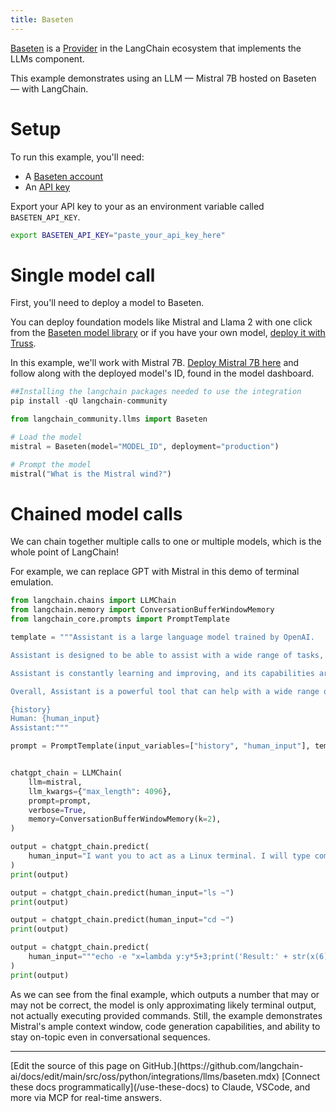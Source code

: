 ```yaml
---
title: Baseten
---
```


[Baseten](https://baseten.co) is a [Provider](/oss/python/integrations/providers/baseten) in the LangChain ecosystem that implements the LLMs component.

This example demonstrates using an LLM — Mistral 7B hosted on Baseten — with LangChain.

# Setup

To run this example, you'll need:

* A [Baseten account](https://baseten.co)
* An [API key](https://docs.baseten.co/observability/api-keys)

Export your API key to your as an environment variable called `BASETEN_API_KEY`.

```sh
export BASETEN_API_KEY="paste_your_api_key_here"
```

# Single model call

First, you'll need to deploy a model to Baseten.

You can deploy foundation models like Mistral and Llama 2 with one click from the [Baseten model library](https://app.baseten.co/explore/) or if you have your own model, [deploy it with Truss](https://truss.baseten.co/welcome).

In this example, we'll work with Mistral 7B. [Deploy Mistral 7B here](https://app.baseten.co/explore/mistral_7b_instruct) and follow along with the deployed model's ID, found in the model dashboard.

```python
##Installing the langchain packages needed to use the integration
pip install -qU langchain-community
```

```python
from langchain_community.llms import Baseten
```

```python
# Load the model
mistral = Baseten(model="MODEL_ID", deployment="production")
```

```python
# Prompt the model
mistral("What is the Mistral wind?")
```

# Chained model calls

We can chain together multiple calls to one or multiple models, which is the whole point of LangChain!

For example, we can replace GPT with Mistral in this demo of terminal emulation.

```python
from langchain.chains import LLMChain
from langchain.memory import ConversationBufferWindowMemory
from langchain_core.prompts import PromptTemplate

template = """Assistant is a large language model trained by OpenAI.

Assistant is designed to be able to assist with a wide range of tasks, from answering simple questions to providing in-depth explanations and discussions on a wide range of topics. As a language model, Assistant is able to generate human-like text based on the input it receives, allowing it to engage in natural-sounding conversations and provide responses that are coherent and relevant to the topic at hand.

Assistant is constantly learning and improving, and its capabilities are constantly evolving. It is able to process and understand large amounts of text, and can use this knowledge to provide accurate and informative responses to a wide range of questions. Additionally, Assistant is able to generate its own text based on the input it receives, allowing it to engage in discussions and provide explanations and descriptions on a wide range of topics.

Overall, Assistant is a powerful tool that can help with a wide range of tasks and provide valuable insights and information on a wide range of topics. Whether you need help with a specific question or just want to have a conversation about a particular topic, Assistant is here to assist.

{history}
Human: {human_input}
Assistant:"""

prompt = PromptTemplate(input_variables=["history", "human_input"], template=template)


chatgpt_chain = LLMChain(
    llm=mistral,
    llm_kwargs={"max_length": 4096},
    prompt=prompt,
    verbose=True,
    memory=ConversationBufferWindowMemory(k=2),
)

output = chatgpt_chain.predict(
    human_input="I want you to act as a Linux terminal. I will type commands and you will reply with what the terminal should show. I want you to only reply with the terminal output inside one unique code block, and nothing else. Do not write explanations. Do not type commands unless I instruct you to do so. When I need to tell you something in English I will do so by putting text inside curly brackets {like this}. My first command is pwd."
)
print(output)
```

```python
output = chatgpt_chain.predict(human_input="ls ~")
print(output)
```

```python
output = chatgpt_chain.predict(human_input="cd ~")
print(output)
```

```python
output = chatgpt_chain.predict(
    human_input="""echo -e "x=lambda y:y*5+3;print('Result:' + str(x(6)))" > run.py && python3 run.py"""
)
print(output)
```

As we can see from the final example, which outputs a number that may or may not be correct, the model is only approximating likely terminal output, not actually executing provided commands. Still, the example demonstrates Mistral's ample context window, code generation capabilities, and ability to stay on-topic even in conversational sequences.

---

<Callout icon="pen-to-square" iconType="regular">
    [Edit the source of this page on GitHub.](https://github.com/langchain-ai/docs/edit/main/src/oss/python/integrations/llms/baseten.mdx)
</Callout>
<Tip icon="terminal" iconType="regular">
    [Connect these docs programmatically](/use-these-docs) to Claude, VSCode, and more via MCP for    real-time answers.
</Tip>
